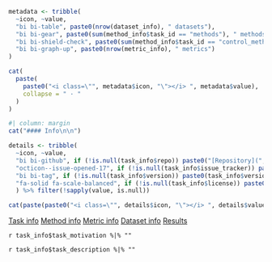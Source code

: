 ```r
metadata <- tribble(
  ~icon, ~value,
  "bi bi-table", paste0(nrow(dataset_info), " datasets"),
  "bi bi-gear", paste0(sum(method_info$task_id == "methods"), " methods"),
  "bi bi-shield-check", paste0(sum(method_info$task_id == "control_methods"), " control methods"),
  "bi bi-graph-up", paste0(nrow(metric_info), " metrics")
)

cat(
  paste(
    paste0("<i class=\"", metadata$icon, "\"></i> ", metadata$value),
    collapse = " · "
  )
)
```

```r
#| column: margin
cat("#### Info\n\n")

details <- tribble(
  ~icon, ~value,
  "bi bi-github", if (!is.null(task_info$repo)) paste0("[Repository](",task_info$repo,")") else NULL,
  "octicon--issue-opened-17", if (!is.null(task_info$issue_tracker)) paste0("[Issues](",task_info$issue_tracker,")") else NULL,
  "bi bi-tag", if (!is.null(task_info$version)) paste0(task_info$version) else NULL,
  "fa-solid fa-scale-balanced", if (!is.null(task_info$license)) paste0(task_info$license) else NULL
  ) %>% filter(!sapply(value, is.null))

cat(paste(paste0("<i class=\"", details$icon, "\"></i> ", details$value), " \n"))
```

[Task info](data/task_info.json){class="btn btn-secondary"}
[Method info](data/method_info.json){class="btn btn-secondary"}
[Metric info](data/metric_info.json){class="btn btn-secondary"}
[Dataset info](data/dataset_info.json){class="btn btn-secondary"}
[Results](data/results.json){class="btn btn-secondary"}

`r task_info$task_motivation %|% ""`

`r task_info$task_description %|% ""`
